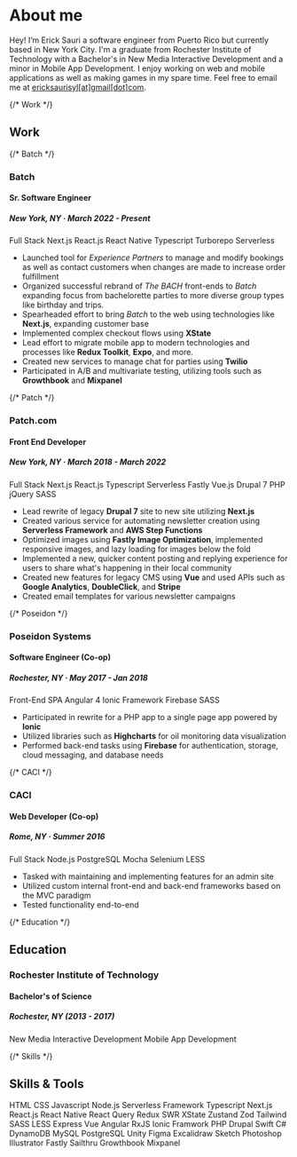
# About me

Hey! I&lsquo;m Erick Sauri a software engineer from Puerto Rico but
currently based in New York City. I'm a graduate from Rochester
Institute of Technology with a Bachelor's in New Media Interactive
Development and a minor in Mobile App Development. I enjoy working on
web and mobile applications as well as making games in my spare time.
Feel free to email me at <a href={PERSONAL_LINKS.email} target="_blank">ericksaurisyl[at]gmail[dot]com</a>.

{/* Work */}

## Work

{/* Batch */}

### Batch

#### Sr. Software Engineer

##### New York, NY &middot; March 2022 - Present

<TagList scrollable>
  <Tag>Full Stack</Tag>
  <Tag>Next.js</Tag>
  <Tag>React.js</Tag>
  <Tag>React Native</Tag>
  <Tag>Typescript</Tag>
  <Tag>Turborepo</Tag>
  <Tag>Serverless</Tag>
</TagList>

- Launched tool for _Experience Partners_ to manage and
modify bookings as well as contact customers when
changes are made to increase order fulfillment
- Organized successful rebrand of _The BACH_ front-ends to
_Batch_ expanding focus from bachelorette parties to more
diverse group types like birthday and trips.
- Spearheaded effort to bring _Batch_ to the web using technologies like **Next.js**, expanding customer base
- Implemented complex checkout flows using **XState**
- Lead effort to migrate mobile app to modern technologies
and processes like **Redux Toolkit**, **Expo**, and more.
- Created new services to manage chat for parties using **Twilio**
- Participated in A/B and multivariate testing, utilizing tools such as **Growthbook** and **Mixpanel**

{/* Patch */}

### Patch.com

#### Front End Developer

##### New York, NY &middot; March 2018 - March 2022

<TagList scrollable>
  <Tag>Full Stack</Tag>
  <Tag>Next.js</Tag>
  <Tag>React.js</Tag>
  <Tag>Typescript</Tag>
  <Tag>Serverless</Tag>
  <Tag>Fastly</Tag>
  <Tag>Vue.js</Tag>
  <Tag>Drupal 7</Tag>
  <Tag>PHP</Tag>
  <Tag>jQuery</Tag>
  <Tag>SASS</Tag>
</TagList>

- Lead rewrite of legacy **Drupal 7** site to new site utilizing **Next.js**
- Created various service for automating newsletter creation using **Serverless Framework** and **AWS Step Functions**
- Optimized images using **Fastly Image Optimization**, implemented responsive images, and lazy loading for images below the fold
- Implemented a new, quicker content posting and replying experience for users to share what's happening in their local community
- Created new features for legacy CMS using **Vue** and used APIs such as **Google Analytics**, **DoubleClick**, and **Stripe**
- Created email templates for various newsletter campaigns

{/* Poseidon */}

### Poseidon Systems

#### Software Engineer (Co-op)

##### Rochester, NY &middot; May 2017 - Jan 2018

<TagList scrollable>
  <Tag>Front-End</Tag>
  <Tag>SPA</Tag>
  <Tag>Angular 4</Tag>
  <Tag>Ionic Framework</Tag>
  <Tag>Firebase</Tag>
  <Tag>SASS</Tag>
</TagList>

- Participated in rewrite for a PHP app to a single page app powered by **Ionic**
- Utilized libraries such as **Highcharts** for oil monitoring data visualization
- Performed back-end tasks using **Firebase** for authentication, storage, cloud messaging, and database needs

{/* CACI */}

### CACI

#### Web Developer (Co-op)

##### Rome, NY &middot; Summer 2016

<TagList scrollable>
  <Tag>Full Stack</Tag>
  <Tag>Node.js</Tag>
  <Tag>PostgreSQL</Tag>
  <Tag>Mocha</Tag>
  <Tag>Selenium</Tag>
  <Tag>LESS</Tag>
</TagList>

- Tasked with maintaining and implementing features for an admin site
- Utilized custom internal front-end and back-end frameworks based on the MVC paradigm
- Tested functionality end-to-end

{/* Education */}

## Education

### Rochester Institute of Technology

#### Bachelor's of Science

##### Rochester, NY (2013 - 2017)

<TagList>
  <Tag>New Media Interactive Development</Tag>
  <Tag>Mobile App Development</Tag>
</TagList>

{/* Skills */}

## Skills &amp; Tools

<TagList scrollable={false}>
  <Tag>HTML</Tag>
  <Tag>CSS</Tag>
  <Tag>Javascript</Tag>
  <Tag>Node.js</Tag>
  <Tag>Serverless Framework</Tag>
  <Tag>Typescript</Tag>
  <Tag>Next.js</Tag>
  <Tag>React.js</Tag>
  <Tag>React Native</Tag>
  <Tag>React Query</Tag>
  <Tag>Redux</Tag>
  <Tag>SWR</Tag>
  <Tag>XState</Tag>
  <Tag>Zustand</Tag>
  <Tag>Zod</Tag>
  <Tag>Tailwind</Tag>
  <Tag>SASS</Tag>
  <Tag>LESS</Tag>
  <Tag>Express</Tag>
  <Tag>Vue</Tag>
  <Tag>Angular</Tag>
  <Tag>RxJS</Tag>
  <Tag>Ionic Framwork</Tag>
  <Tag>PHP</Tag>
  <Tag>Drupal</Tag>
  <Tag>Swift</Tag>
  <Tag>C#</Tag>
  <Tag>DynamoDB</Tag>
  <Tag>MySQL</Tag>
  <Tag>PostgreSQL</Tag>
  <Tag>Unity</Tag>
  <Tag>Figma</Tag>
  <Tag>Excalidraw</Tag>
  <Tag>Sketch</Tag>
  <Tag>Photoshop</Tag>
  <Tag>Illustrator</Tag>
  <Tag>Fastly</Tag>
  <Tag>Sailthru</Tag>
  <Tag>Growthbook</Tag>
  <Tag>Mixpanel</Tag>
</TagList>
